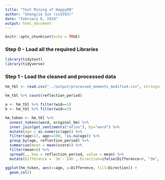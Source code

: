 ```yaml
---
title: "Text Mining of HappyDB"
author: "Shengjie Sun (ss5593)"
date: "February 6, 2019"
output: html_document
---
```


```r
knitr::opts_chunk$set(echo = TRUE)
```

### Step 0 - Load all the required Libraries

```r
library(tidytext)
library(tidyverse)
```

### Step 1 - Load the cleaned and processed data

```r
hm_tbl <- read.csv("../output/processed_moments_modified.csv", stringsAsFactors=FALSE) %>% as.tibble()
```

```r
hm_tbl %>% count(reflection_period)
```
```r
a <- hm_tbl %>% filter(wid==1)
b <- hm_tbl %>% filter(wid==2)
```

```r
hm_token <- hm_tbl %>% 
  unnest_tokens(word, original_hm) %>%
  inner_join(get_sentiments("afinn"), by="word") %>%
  mutate(age = as.numeric(age)) %>%
  filter(age>17, age<=100, !is.na(age)) %>%
  group_by(age, reflection_period) %>%
  summarise(mean = mean(score)) %>%
  filter(mean>0) %>%
  spread(., key = reflection_period, value = mean) %>% 
  mutate(Difference = `3m`-`24h`, Direction=ifelse(Difference>0, "3m", "24h"))
```

```r
ggplot(hm_token, aes(x=age, y=Difference, fill=Direction)) +
  geom_col()
```


